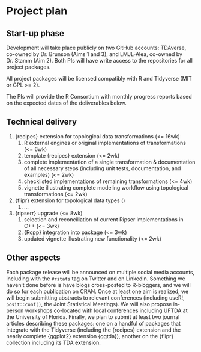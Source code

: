 # Project plan

## Start-up phase
<!--
Covering the planning phase, this section should provide a relatively detailed plan of how work will start on the project. This section is important because projects need to get up and running quickly.

 - [ ] Setting up collaboration platform inc. code for contributors etc.
 - [ ] Licence decisions
 - [ ] Reporting framework
-->

<!--Platform: GitHub TDAverse account & existing package repos-->

Development will take place publicly on two GitHub accounts: TDAverse, co-owned by Dr. Brunson (Aims 1 and 3), and LMJL-Alea, co-owned by Dr. Stamm (Aim 2).
Both PIs will have write access to the repositories for all project packages.

<!--Licenses: consistent with existing packages and Tidyverse (GPL >= 2)-->

All project packages will be licensed compatibly with R and Tidyverse (MIT or GPL >= 2).

[^r-licenses]: <https://www.r-project.org/Licenses/>

The PIs will provide the R Consortium with monthly progress reports based on the expected dates of the deliverables below.

## Technical delivery
<!--
Covering the actual delivery of the project this section should provide at least a high-level the implementation. 

Including target dates is really important as you need to be committed and the ISC need to have a means of tracking delivery
-->

1. {recipes} extension for topological data transformations (<= 16wk)
    1. R external engines or original implementations of transformations (<= 6wk)
    2. template {recipes} extension (<= 2wk)
    3. complete implementation of a single transformation & documentation of all necessary steps (including unit tests, documentation, and examples) (<= 2wk)
    4. checklisted implementations of remaining transformations (<= 4wk)
    5. vignette illustrating complete modeling workflow using topological transformations (<= 2wk)
2. {flipr} extension for topological data types ()
    1. ...
3. {ripserr} upgrade (<= 8wk)
    1. selection and reconciliation of current Ripser implementations in C++ (<= 3wk)
    2. {Rcpp} integration into package (<= 3wk)
    3. updated vignette illustrating new functionality (<= 2wk)

## Other aspects
<!--
Covering non-technical activities like on-going publicity, paper preparation, discussion groups etc. that might be required to facilitate successful delivery of the project.

 - [ ] Announcement post
 - [ ] Delivery blog post
 - [ ] Twitter
 - [ ] UseR!
 - [ ] ISC meetings
-->

Each package release will be announced on multiple social media accounts, including with the `#rstats` tag on Twitter and on LinkedIn.
Something we haven't done before is have blogs cross-posted to R-bloggers, and we will do so for each publication on CRAN.
Once at least one aim is realized, we will begin submitting abstracts to relevant conferences (including useR!, `posit::conf()`, the Joint Statistical Meetings).
We will also propose in-person workshops co-located with local conferences including UFTDA at the University of Florida.
Finally, we plan to submit at least two journal articles describing these packages: one on a handful of packages that integrate with the Tidyverse (including the {recipes} extension and the nearly complete {ggplot2} extension {ggtda}), another on the {flipr} collection including its TDA extension.
